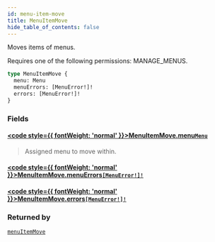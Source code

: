 ```yaml
---
id: menu-item-move
title: MenuItemMove
hide_table_of_contents: false
---
```








Moves items of menus. 

Requires one of the following permissions: MANAGE_MENUS.

```graphql
type MenuItemMove {
  menu: Menu
  menuErrors: [MenuError!]!
  errors: [MenuError!]!
}
```


### Fields

#### [<code style={{ fontWeight: 'normal' }}>MenuItemMove.<b>menu</b></code>](#)<Bullet />[`Menu`](../../../developer/api-reference/objects/menu) <Badge class="secondary" text="object"/>
> Assigned menu to move within.
> 

#### [<code style={{ fontWeight: 'normal' }}>MenuItemMove.<b>menuErrors</b></code>](#)<Bullet />[`[MenuError!]!`](../../../developer/api-reference/objects/menu-error) <Badge class="secondary" text="non-null"/> <Badge class="secondary" text="object"/>
> 
> 

#### [<code style={{ fontWeight: 'normal' }}>MenuItemMove.<b>errors</b></code>](#)<Bullet />[`[MenuError!]!`](../../../developer/api-reference/objects/menu-error) <Badge class="secondary" text="non-null"/> <Badge class="secondary" text="object"/>
> 
> 



### Returned by

[`menuItemMove`](../../../developer/api-reference/mutations/menu-item-move)  <Badge class="secondary" text="mutation"/>



